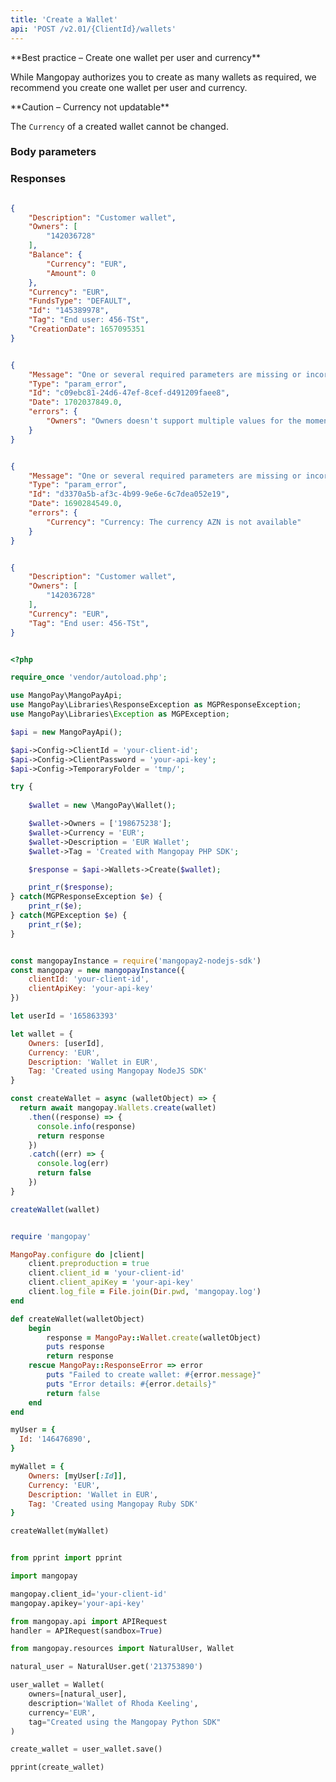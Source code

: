 ```yaml
---
title: 'Create a Wallet'  
api: 'POST /v2.01/{ClientId}/wallets'  
---
```


  

<Note>  
**Best practice – Create one wallet per user and currency** 
  
While Mangopay authorizes you to create as many wallets as required, we recommend you create one wallet per user and currency.  
</Note>  

<Warning>  
**Caution – Currency not updatable** 
  
The `Currency` of a created wallet cannot be changed.  
</Warning>  

### Body parameters  

<Description1 />  

<Owners />  

<Currency21 />  

<Tag6 />  

### Responses  

<AccordionGroup><Accordion title="200">  

<Description1Response />  

<OwnersResponse />  

<BalanceResponse />  

<Currency23Response />  

<FundsTypeResponse />  

<IdResponse />  

<Tag7Response />  

<CreationDate1Response />

</Accordion>

<Accordion title="400 - Limited to one owner per wallet">
<ErrorReport_Message />
<ErrorReport_Type />
<ErrorReport_Id />
<ErrorReport_Date />
<ErrorReport_errors />
</Accordion>

<Accordion title="400 - Currency not supported">
<ErrorReport_Message />
<ErrorReport_Type />
<ErrorReport_Id />
<ErrorReport_Date />
<ErrorReport_errors />
</Accordion>

</AccordionGroup>  

<ResponseExample>  

```json 200   

{
    "Description": "Customer wallet",
    "Owners": [
        "142036728"
    ],
    "Balance": {
        "Currency": "EUR",
        "Amount": 0
    },
    "Currency": "EUR",
    "FundsType": "DEFAULT",
    "Id": "145389978",
    "Tag": "End user: 456-TSt",
    "CreationDate": 1657095351
}  

 ```  

```json 400 - Limited to one owner per wallet  

{
    "Message": "One or several required parameters are missing or incorrect. An incorrect resource ID also raises this kind of error.",
    "Type": "param_error",
    "Id": "c09ebc81-24d6-47ef-8cef-d491209faee8",
    "Date": 1702037849.0,
    "errors": {
        "Owners": "Owners doesn't support multiple values for the moment"
    }
}  

 ```  

```json 400 - Currency not supported  

{
    "Message": "One or several required parameters are missing or incorrect. An incorrect resource ID also raises this kind of error.",
    "Type": "param_error",
    "Id": "d3370a5b-af3c-4b99-9e6e-6c7dea052e19",
    "Date": 1690284549.0,
    "errors": {
        "Currency": "Currency: The currency AZN is not available"
    }
}  

 ```  

</ResponseExample>  

<RequestExample>  
  
```json REST  

{
    "Description": "Customer wallet",
    "Owners": [
        "142036728"
    ],
    "Currency": "EUR",
    "Tag": "End user: 456-TSt",
}  
```  

  
```php PHP  

<?php 

require_once 'vendor/autoload.php';

use MangoPay\MangoPayApi;
use MangoPay\Libraries\ResponseException as MGPResponseException;
use MangoPay\Libraries\Exception as MGPException;

$api = new MangoPayApi();

$api->Config->ClientId = 'your-client-id';
$api->Config->ClientPassword = 'your-api-key';
$api->Config->TemporaryFolder = 'tmp/';

try {
    
    $wallet = new \MangoPay\Wallet();

    $wallet->Owners = ['198675238'];
    $wallet->Currency = 'EUR';
    $wallet->Description = 'EUR Wallet';
    $wallet->Tag = 'Created with Mangopay PHP SDK';

    $response = $api->Wallets->Create($wallet);

    print_r($response);
} catch(MGPResponseException $e) {
    print_r($e);
} catch(MGPException $e) {
    print_r($e);
}  
```  

  
```javascript NodeJS  

const mangopayInstance = require('mangopay2-nodejs-sdk')
const mangopay = new mangopayInstance({
    clientId: 'your-client-id',
    clientApiKey: 'your-api-key'
})

let userId = '165863393'

let wallet = {
    Owners: [userId],
    Currency: 'EUR',
    Description: 'Wallet in EUR',
    Tag: 'Created using Mangopay NodeJS SDK'
}

const createWallet = async (walletObject) => {
  return await mangopay.Wallets.create(wallet)
    .then((response) => {
      console.info(response)
      return response
    })
    .catch((err) => {
      console.log(err)
      return false
    })
}

createWallet(wallet)  
```  

  
```ruby Ruby  

require 'mangopay'

MangoPay.configure do |client|
    client.preproduction = true
    client.client_id = 'your-client-id'
    client.client_apiKey = 'your-api-key'
    client.log_file = File.join(Dir.pwd, 'mangopay.log')
end

def createWallet(walletObject)
    begin
        response = MangoPay::Wallet.create(walletObject)
        puts response
        return response
    rescue MangoPay::ResponseError => error
        puts "Failed to create wallet: #{error.message}"
        puts "Error details: #{error.details}"
        return false
    end
end

myUser = {
  Id: '146476890',
}

myWallet = {
    Owners: [myUser[:Id]],
    Currency: 'EUR',
    Description: 'Wallet in EUR',
    Tag: 'Created using Mangopay Ruby SDK'
}

createWallet(myWallet)  
```  

  
```python Python  

from pprint import pprint

import mangopay

mangopay.client_id='your-client-id'
mangopay.apikey='your-api-key'

from mangopay.api import APIRequest
handler = APIRequest(sandbox=True)

from mangopay.resources import NaturalUser, Wallet

natural_user = NaturalUser.get('213753890')

user_wallet = Wallet(
    owners=[natural_user],
    description='Wallet of Rhoda Keeling',
    currency='EUR',
    tag="Created using the Mangopay Python SDK"
)

create_wallet = user_wallet.save()

pprint(create_wallet)  
```  

  
</RequestExample>
